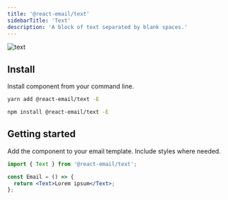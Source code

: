 ```yaml
---
title: '@react-email/text'
sidebarTitle: 'Text'
description: 'A block of text separated by blank spaces.'
---
```



<img className="rounded-md" src="/docs/images/components/text.png" alt="text" />

## Install

Install component from your command line.

<CodeGroup>

```sh yarn
yarn add @react-email/text -E
```

```sh npm
npm install @react-email/text -E
```

</CodeGroup>

## Getting started

Add the component to your email template. Include styles where needed.

```jsx
import { Text } from '@react-email/text';

const Email = () => {
  return <Text>Lorem ipsum</Text>;
};
```

<Support />

